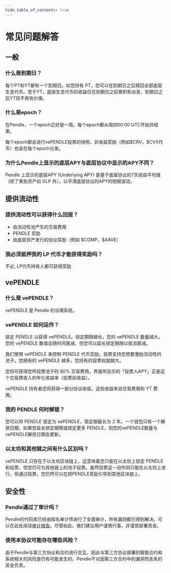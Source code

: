 ```yaml
---
hide_table_of_contents: true
---
```


# 常见问题解答

## 一般

### 什么是到期日？

每个PT和YT都有一个到期日。如您持有 PT，您可以在到期日之后赎回全部底层生息代币。至于YT，底层生息代币的收益仅在到期日之前累积和派发，到期日之后YT将不再有价值。

### 什么是epoch？

在Pendle，一个epoch正好是一周。每个epoch都从周四00:00 UTC开始并结束。

每个epoch都会进行vePENDLE投票的快照，非收益奖励（例如\$CRV，\$CVX代币）也会在每个epoch分发。

### 为什么Pendle上显示的底层APY与底层协议中显示的APY不同？

Pendle 上显示的底层APY (Underlying APY) 是基于底层协议的7天收益平均值（除了某些资产如 GLP 外），以平滑底层协议的APY的短期波动。

## 提供流动性

### 提供流动性可以获得什么回报？

* 由流动性池产生的交易费用
* PENDLE 奖励
* 由底层资产发行的协议奖励（例如 \$COMP，\$AAVE）

### 我必须抵押我的 LP 代币才能获得奖励吗？

不必, LP代币持有人都可获得奖励

## vePENDLE

### 什么是 vePENDLE？

vePENDLE 是 Pendle 的治理系统。

### vePENDLE 如何运作？

锁定 PENDLE 以获得 vePENDLE。锁定期限越长，您的 vePENDLE 数量越大。您的 vePENDLE 数值会随时间衰减，但您可以延长锁定期限以抵消衰减。

我们使用 vePENDLE 来控制 PENDLE 代币奖励。投票支持您想要激励流动性的池子。您拥有的 vePENDLE 越多，您持有的投票权就越大。

您将可获得您所投票池子的 80% 交易费用。界面所显示的「投票人APY」正是这个交易费收入的年化收益率（投票前收益）。

vePENDLE 持有者还将获得一部分协议收益，这些收益来自交易费用和 YT 费用。

### 我的 PENDLE 何时解锁？

您可以将 PENDLE 锁定为 vePENDLE，锁定期最长为 2 年。一个钱包只有一个解锁日期。如果您延长锁定期限或锁定更多 PENDLE，则您的vePENDLE数量与vePENDLE解锁日期会更新。

### 以太坊和其他链之间有什么区别吗？

vePENDLE 只存在于以太坊区块链上，这意味着您只能在以太坊上锁定 PENDLE 和投票，但您仍可为其他链上的池子投票。虽然投票这一动作则只能在以太坊上进行，但通过投票，您仍然可以在把PENDLE奖励引导到其他区块链上。

## 安全性

### Pendle通过了审计吗？

Pendle的代码库已经由知名审计师进行了全面审计，所有漏洞都已得到解决。可以在此处阅读[审计报告](https://github.com/pendle-finance/pendle-core-v2-public/tree/main/audits)。尽管如此，我们建议用户谨慎行事，并谨慎部署资金。

### 使用本协议可能存在哪些风险？

由于Pendle与第三方协议和合约进行交互，因此与第三方协议部署的智能合约和系统相关的风险是仍有可能发生的。Pendle不对因第三方合约中的漏洞而丢失的资金负责。
